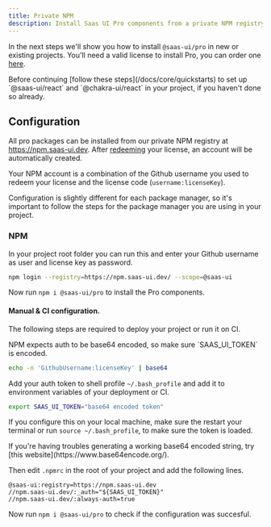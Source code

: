 ```yaml
---
title: Private NPM
description: Install Saas UI Pro components from a private NPM registry.
---
```


In the next steps we'll show you how to install `@saas-ui/pro` in new or existing projects.
You'll need a valid license to install Pro, you can order one [here](/pricing).

<Info>
  Before continuing [follow these steps](/docs/core/quickstarts) to set up
  `@saas-ui/react` and `@chakra-ui/react` in your project, if you haven't done
  so already.
</Info>

## Configuration

All pro packages can be installed from our private NPM registry at https://npm.saas-ui.dev.
After [redeeming](/redeem) your license, an account will be automatically created.

Your NPM account is a combination of the Github username you used to redeem your license and the license code (`username:licenseKey`).

<Info>
  Configuration is slightly different for each package manager, so it's
  important to follow the steps for the package manager you are using in your
  project.
</Info>

### NPM

In your project root folder you can run this and enter your Github username as user and license key as password.

```bash
npm login --registry=https://npm.saas-ui.dev/ --scope=@saas-ui
```

Now run `npm i @saas-ui/pro` to install the Pro components.

#### Manual & CI configuration.

The following steps are required to deploy your project or run it on CI.

<Info>
  NPM expects auth to be base64 encoded, so make sure `SAAS_UI_TOKEN` is
  encoded.
</Info>

```bash
echo -n 'GithubUsername:licenseKey' | base64
```

Add your auth token to shell profile `~/.bash_profile` and add it to environment variables of your deployment or CI.

```bash
export SAAS_UI_TOKEN="base64 encoded token"
```

If you configure this on your local machine, make sure the restart your terminal
or run `source ~/.bash_profile`, to make sure the token is loaded.

<Info>
  If you're having troubles generating a working base64 encoded string, try
  [this website](https://www.base64encode.org/).
</Info>

Then edit `.npmrc` in the root of your project and add the following lines.

```
@saas-ui:registry=https://npm.saas-ui.dev
//npm.saas-ui.dev/:_auth="${SAAS_UI_TOKEN}"
//npm.saas-ui.dev/:always-auth=true
```

Now run `npm i @saas-ui/pro` to check if the configuration was succesful.

